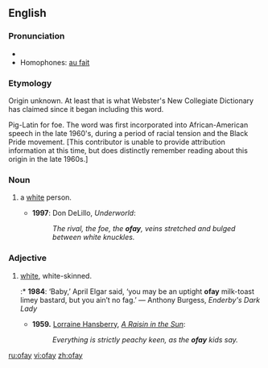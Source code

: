 ==English==

===Pronunciation===
* {{IPA|/ˈəʊfeɪ/}}
* Homophones: [[au fait]]
*: {{rhymes|əʊfeɪ}}

===Etymology===
Origin unknown. At least that is what Webster's New Collegiate Dictionary has claimed since it began including this word.

Pig-Latin for foe. The word was first incorporated into African-American speech in the late 1960's, during a period of racial tension and the Black Pride movement. [This contributor is unable to provide attribution information at this time, but does distinctly remember reading about this origin in the late 1960s.]

===Noun===
{{en-noun}}

# {{US|pejorative|slang}} a [[white]] person.
#* '''1997''': Don DeLillo, ''Underworld'':
#*: ''The rival, the foe, the '''ofay''', veins stretched and bulged between white knuckles.''

===Adjective===
{{en-adj}}

# {{US|pejorative|slang}} [[white]], white-skinned.
#:* '''1984''': ‘Baby,’ April Elgar said, ‘you may be an uptight '''ofay''' milk-toast limey bastard, but you ain’t no fag.’ — Anthony Burgess, ''Enderby's Dark Lady''
#* '''1959.''' [[w:Lorraine Hansberry|Lorraine Hansberry]], ''[[w:A Raisin in the Sun|A Raisin in the Sun]]'':
#*: ''Everything is strictly peachy keen, as the '''ofay''' kids say.''


[[ru:ofay]]
[[vi:ofay]]
[[zh:ofay]]